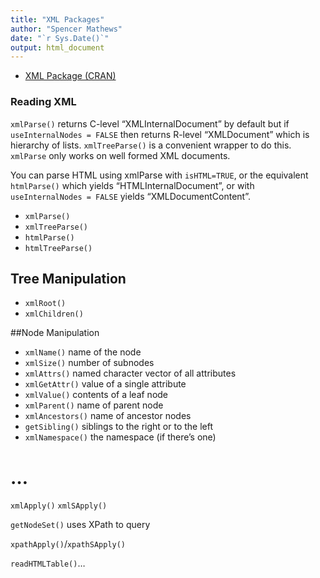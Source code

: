 ```yaml
---
title: "XML Packages"
author: "Spencer Mathews"
date: "`r Sys.Date()`"
output: html_document
---
```




- [XML Package (CRAN)](http://cran.r-project.org/web/packages/XML)


### Reading XML

`xmlParse()` returns C-level "XMLInternalDocument" by default but if `useInternalNodes = FALSE` then returns R-level "XMLDocument" which is hierarchy of lists.  `xmlTreeParse()` is a convenient wrapper to do this.  `xmlParse` only works on well formed XML documents.

You can parse HTML using xmlParse with `isHTML=TRUE`, or the equivalent `htmlParse()` which yields "HTMLInternalDocument", or with `useInternalNodes = FALSE` yields "XMLDocumentContent".

- `xmlParse()`
- `xmlTreeParse()`
- `htmlParse()`
- `htmlTreeParse()`


## Tree Manipulation

- `xmlRoot()`
- `xmlChildren()`


##Node Manipulation

- `xmlName()` name of the node
- `xmlSize()` number of subnodes
- `xmlAttrs()` named character vector of all attributes
- `xmlGetAttr()` value of a single attribute
- `xmlValue()` contents of a leaf node
- `xmlParent()` name of parent node
- `xmlAncestors()` name of ancestor nodes
- `getSibling()` siblings to the right or to the left
- `xmlNamespace()` the namespace (if there’s one)


# ...

`xmlApply()`
`xmlSApply()`

`getNodeSet()` uses XPath to query 

`xpathApply()`/`xpathSApply()`


`readHTMLTable()`...

